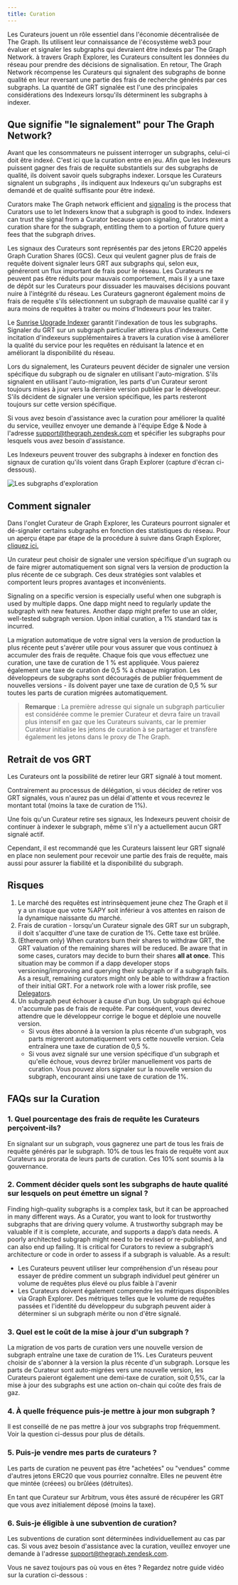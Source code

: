 ```yaml
---
title: Curation
---
```


Les Curateurs jouent un rôle essentiel dans l'économie décentralisée de The Graph. Ils utilisent leur connaissance de l'écosystème web3 pour évaluer et signaler les subgraphs qui devraient être indexés par The Graph Network. à travers Graph Explorer, les Curateurs consultent les données du réseau pour prendre des décisions de signalisation. En retour, The Graph Network récompense les Curateurs qui signalent des subgraphs de bonne qualité en leur reversant une partie des frais de recherche générés par ces subgraphs. La quantité de GRT signalée est l'une des principales considérations des Indexeurs lorsqu'ils déterminent les subgraphs à indexer.

## Que signifie "le signalement" pour The Graph Network?

Avant que les consommateurs ne puissent interroger un subgraphs, celui-ci doit être indexé. C'est ici que la curation entre en jeu. Afin que les Indexeurs puissent gagner des frais de requête substantiels sur des subgraphs de qualité, ils doivent savoir quels subgraphs indexer. Lorsque les Curateurs signalent un subgraphs , ils indiquent aux Indexeurs qu'un subgraphs est demandé et de qualité suffisante pour être indexé.

Curators make The Graph network efficient and [signaling](#how-to-signal) is the process that Curators use to let Indexers know that a subgraph is good to index. Indexers can trust the signal from a Curator because upon signaling, Curators mint a curation share for the subgraph, entitling them to a portion of future query fees that the subgraph drives.

Les signaux des Curateurs sont représentés par des jetons ERC20 appelés Graph Curation Shares (GCS). Ceux qui veulent gagner plus de frais de requête doivent signaler leurs GRT aux subgraphs qui, selon eux, généreront un flux important de frais pour le réseau. Les Curateurs ne peuvent pas être réduits pour mauvais comportement, mais il y a une taxe de dépôt sur les Curateurs pour dissuader les mauvaises décisions pouvant nuire à l'intégrité du réseau. Les Curateurs gagneront également moins de frais de requête s'ils sélectionnent un subgraph de mauvaise qualité car il y aura moins de requêtes à traiter ou moins d'Indexeurs pour les traiter.

Le [Sunrise Upgrade Indexer](/sunrise/#what-is-the-upgrade-indexer) garantit l'indexation de tous les subgraphs. Signaler du GRT sur un subgraph particulier attirera plus d'indexeurs. Cette incitation d'indexeurs supplémentaires à travers la curation vise à améliorer la qualité du service pour les requêtes en réduisant la latence et en améliorant la disponibilité du réseau.

Lors du signalement, les Curateurs peuvent décider de signaler une version spécifique du subgraph ou de signaler en utilisant l'auto-migration. S'ils signalent en utilisant l'auto-migration, les parts d'un Curateur seront toujours mises à jour vers la dernière version publiée par le développeur. S'ils décident de signaler une version spécifique, les parts resteront toujours sur cette version spécifique.

Si vous avez besoin d'assistance avec la curation pour améliorer la qualité du service, veuillez envoyer une demande à l'équipe Edge & Node à l'adresse support@thegraph.zendesk.com et spécifier les subgraphs pour lesquels vous avez besoin d'assistance.

Les Indexeurs peuvent trouver des subgraphs à indexer en fonction des signaux de curation qu'ils voient dans Graph Explorer (capture d'écran ci-dessous).

![Les subgraphs d'exploration](/img/explorer-subgraphs.png)

## Comment signaler

Dans l'onglet Curateur de Graph Explorer, les Curateurs pourront signaler et dé-signaler certains subgraphs en fonction des statistiques du réseau. Pour un aperçu étape par étape de la procédure à suivre dans Graph Explorer, [cliquez ici.](/network/explorer/)

Un curateur peut choisir de signaler une version spécifique d'un sugraph ou de faire migrer automatiquement son signal vers la version de production la plus récente de ce subgraph. Ces deux stratégies sont valables et comportent leurs propres avantages et inconvénients.

Signaling on a specific version is especially useful when one subgraph is used by multiple dapps. One dapp might need to regularly update the subgraph with new features. Another dapp might prefer to use an older, well-tested subgraph version. Upon initial curation, a 1% standard tax is incurred.

La migration automatique de votre signal vers la version de production la plus récente peut s'avérer utile pour vous assurer que vous continuez à accumuler des frais de requête. Chaque fois que vous effectuez une curation, une taxe de curation de 1 % est appliquée. Vous paierez également une taxe de curation de 0,5 % à chaque migration. Les développeurs de subgraphs sont découragés de publier fréquemment de nouvelles versions - ils doivent payer une taxe de curation de 0,5 % sur toutes les parts de curation migrées automatiquement.

> **Remarque** : La première adresse qui signale un subgraph particulier est considérée comme le premier Curateur et devra faire un travail plus intensif en gaz que les Curateurs suivants, car le premier Curateur initialise les jetons de curation à se partager et transfère également les jetons dans le proxy de The Graph.

## Retrait de vos GRT

Les Curateurs ont la possibilité de retirer leur GRT signalé à tout moment.

Contrairement au processus de délégation, si vous décidez de retirer vos GRT signalés, vous n'aurez pas un délai d'attente et vous recevrez le montant total (moins la taxe de curation de 1%).

Une fois qu'un Curateur retire ses signaux, les Indexeurs peuvent choisir de continuer à indexer le subgraph, même s'il n'y a actuellement aucun GRT signalé actif.

Cependant, il est recommandé que les Curateurs laissent leur GRT signalé en place non seulement pour recevoir une partie des frais de requête, mais aussi pour assurer la fiabilité et la disponibilité du subgraph.

## Risques

1. Le marché des requêtes est intrinsèquement jeune chez The Graph et il y a un risque que votre %APY soit inférieur à vos attentes en raison de la dynamique naissante du marché.
2. Frais de curation - lorsqu'un Curateur signale des GRT sur un subgraph, il doit s'acquitter d'une taxe de curation de 1%. Cette taxe est brûlée.
3. (Ethereum only) When curators burn their shares to withdraw GRT, the GRT valuation of the remaining shares will be reduced. Be aware that in some cases, curators may decide to burn their shares **all at once**. This situation may be common if a dapp developer stops versioning/improving and querying their subgraph or if a subgraph fails. As a result, remaining curators might only be able to withdraw a fraction of their initial GRT. For a network role with a lower risk profile, see [Delegators](/network/delegating/).
4. Un subgraph peut échouer à cause d'un bug. Un subgraph qui échoue n'accumule pas de frais de requête. Par conséquent, vous devrez attendre que le développeur corrige le bogue et déploie une nouvelle version.
   - Si vous êtes abonné à la version la plus récente d'un subgraph, vos parts migreront automatiquement vers cette nouvelle version. Cela entraînera une taxe de curation de 0,5 %.
   - Si vous avez signalé sur une version spécifique d'un subgraph et qu'elle échoue, vous devrez brûler manuellement vos parts de curation. Vous pouvez alors signaler sur la nouvelle version du subgraph, encourant ainsi une taxe de curation de 1%.

## FAQs sur la Curation

### 1. Quel pourcentage des frais de requête les Curateurs perçoivent-ils?

En signalant sur un subgraph, vous gagnerez une part de tous les frais de requête générés par le subgraph. 10% de tous les frais de requête vont aux Curateurs au prorata de leurs parts de curation. Ces 10% sont soumis à la gouvernance.

### 2. Comment décider quels sont les subgraphs de haute qualité sur lesquels on peut émettre un signal ?

Finding high-quality subgraphs is a complex task, but it can be approached in many different ways. As a Curator, you want to look for trustworthy subgraphs that are driving query volume. A trustworthy subgraph may be valuable if it is complete, accurate, and supports a dapp’s data needs. A poorly architected subgraph might need to be revised or re-published, and can also end up failing. It is critical for Curators to review a subgraph’s architecture or code in order to assess if a subgraph is valuable. As a result:

- Les Curateurs peuvent utiliser leur compréhension d'un réseau pour essayer de prédire comment un subgraph individuel peut générer un volume de requêtes plus élevé ou plus faible à l'avenir
- Les Curateurs doivent également comprendre les métriques disponibles via Graph Explorer. Des métriques telles que le volume de requêtes passées et l'identité du développeur du subgraph peuvent aider à déterminer si un subgraph mérite ou non d'être signalé.

### 3. Quel est le coût de la mise à jour d'un subgraph ?

La migration de vos parts de curation vers une nouvelle version de subgraph entraîne une taxe de curation de 1%. Les Curateurs peuvent choisir de s'abonner à la version la plus récente d'un subgraph. Lorsque les parts de Curateur sont auto-migrées vers une nouvelle version, les Curateurs paieront également une demi-taxe de curation, soit 0,5%, car la mise à jour des subgraphs est une action on-chain qui coûte des frais de gaz.

### 4. À quelle fréquence puis-je mettre à jour mon subgraph ?

Il est conseillé de ne pas mettre à jour vos subgraphs trop fréquemment. Voir la question ci-dessus pour plus de détails.

### 5. Puis-je vendre mes parts de curateurs ?

Les parts de curation ne peuvent pas être "achetées" ou "vendues" comme d'autres jetons ERC20 que vous pourriez connaître. Elles ne peuvent être que mintée (créees) ou brûlées (détruites).

En tant que Curateur sur Arbitrum, vous êtes assuré de récupérer les GRT que vous avez initialement déposé (moins la taxe).

### 6. Suis-je éligible à une subvention de curation?

Les subventions de curation sont déterminées individuellement au cas par cas. Si vous avez besoin d'assistance avec la curation, veuillez envoyer une demande à l'adresse support@thegraph.zendesk.com.

Vous ne savez toujours pas où vous en êtes ? Regardez notre guide vidéo sur la curation ci-dessous :

<VideoEmbed youtube="VytTEcf0dxQ" />
